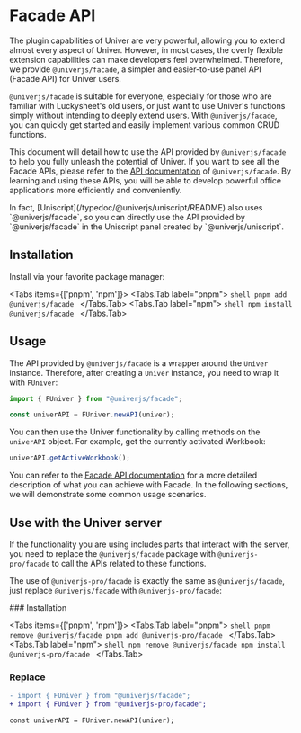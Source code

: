 
# Facade API

The plugin capabilities of Univer are very powerful, allowing you to extend almost every aspect of Univer. However, in most cases, the overly flexible extension capabilities can make developers feel overwhelmed. Therefore, we provide `@univerjs/facade`, a simpler and easier-to-use panel API (Facade API) for Univer users.

`@univerjs/facade` is suitable for everyone, especially for those who are familiar with Luckysheet's old users, or just want to use Univer's functions simply without intending to deeply extend users. With `@univerjs/facade`, you can quickly get started and easily implement various common CRUD functions.

This document will detail how to use the API provided by `@univerjs/facade` to help you fully unleash the potential of Univer. If you want to see all the Facade APIs, please refer to the [API documentation](/typedoc/@univerjs/facade/README) of `@univerjs/facade`. By learning and using these APIs, you will be able to develop powerful office applications more efficiently and conveniently.

<Callout type="info" emoji="ℹ️">
  In fact, [Uniscript](/typedoc/@univerjs/uniscript/README) also uses `@univerjs/facade`, so you can directly use the API provided by `@univerjs/facade` in the Uniscript panel created by `@univerjs/uniscript`.
</Callout>

## Installation

Install via your favorite package manager:

<Tabs items={['pnpm', 'npm']}>
  <Tabs.Tab label="pnpm">
    ```shell
    pnpm add @univerjs/facade
    ```
  </Tabs.Tab>
  <Tabs.Tab label="npm">
    ```shell
    npm install @univerjs/facade
    ```
  </Tabs.Tab>
</Tabs>

## Usage

The API provided by `@univerjs/facade` is a wrapper around the `Univer` instance. Therefore, after creating a `Univer` instance, you need to wrap it with `FUniver`:

```typescript
import { FUniver } from "@univerjs/facade";

const univerAPI = FUniver.newAPI(univer);
```

You can then use the Univer functionality by calling methods on the `univerAPI` object. For example, get the currently activated Workbook:

```typescript
univerAPI.getActiveWorkbook();
```

You can refer to the [Facade API documentation](/typedoc/@univerjs/facade/README) for a more detailed description of what you can achieve with Facade. In the following sections, we will demonstrate some common usage scenarios.

## Use with the Univer server

If the functionality you are using includes parts that interact with the server, you need to replace the `@univerjs/facade` package with `@univerjs-pro/facade` to call the APIs related to these functions.

The use of `@univerjs-pro/facade` is exactly the same as `@univerjs/facade`, just replace `@univerjs/facade` with `@univerjs-pro/facade`:

<Steps>
  ### Installation

  <Tabs items={['pnpm', 'npm']}>
    <Tabs.Tab label="pnpm">
      ```shell
      pnpm remove @univerjs/facade
      pnpm add @univerjs-pro/facade
      ```
    </Tabs.Tab>
    <Tabs.Tab label="npm">
      ```shell
      npm remove @univerjs/facade
      npm install @univerjs-pro/facade
      ```
    </Tabs.Tab>
  </Tabs>
 
  ### Replace
 
  ```diff
  - import { FUniver } from "@univerjs/facade";
  + import { FUniver } from "@univerjs-pro/facade";
 
  const univerAPI = FUniver.newAPI(univer);
  ```
</Steps>